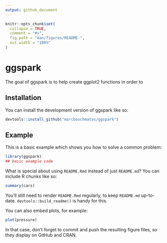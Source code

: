 ```yaml
---
output: github_document
---
```


<!-- README.md is generated from README.Rmd. Please edit that file -->

```r
knitr::opts_chunk$set(
  collapse = TRUE,
  comment = "#>",
  fig.path = "man/figures/README-",
  out.width = "100%"
)
```

# ggspark

<!-- badges: start -->
<!-- badges: end -->

The goal of ggspark is to help create ggplot2 functions in order to 

## Installation

You can install the development version of ggspark like so:

``` r
devtools::install_github("marcboschmatas/ggspark")
```

## Example

This is a basic example which shows you how to solve a common problem:

```r
library(ggspark)
## basic example code
```

What is special about using `README.Rmd` instead of just `README.md`? You can include R chunks like so:

```r
summary(cars)
```

You'll still need to render `README.Rmd` regularly, to keep `README.md` up-to-date. `devtools::build_readme()` is handy for this.

You can also embed plots, for example:

```r
plot(pressure)
```

In that case, don't forget to commit and push the resulting figure files, so they display on GitHub and CRAN.
